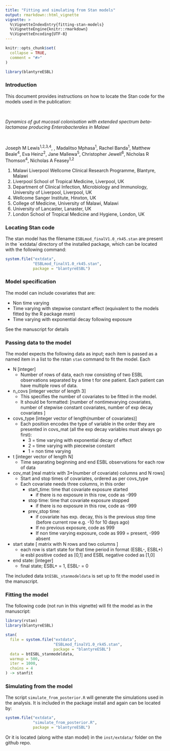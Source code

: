 ```yaml
---
title: "Fitting and simulating from Stan models"
output: rmarkdown::html_vignette
vignette: >
  %\VignetteIndexEntry{fitting-stan-models}
  %\VignetteEngine{knitr::rmarkdown}
  %\VignetteEncoding{UTF-8}
---
```


```r
knitr::opts_chunk$set(
  collapse = TRUE,
  comment = "#>"
)
```

```r
library(blantyreESBL)
```

### Introduction

This document provides instructions on how to locate the Stan code for the models used in the publication:

<br />

*Dynamics of gut mucosal colonisation with extended spectrum beta-lactamase producing Enterobacterales in Malawi*

<br />

Joseph M Lewis^1,2,3,4^, , Madalitso Mphasa^1^, Rachel Banda^1^,  Matthew Beale^4^, Eva Heinz^2^, Jane Mallewa^5^, Christopher Jewell^6^, Nicholas R Thomson^4^, Nicholas A Feasey^1,2^

1. Malawi Liverpool Wellcome Clinical Research Programme, Blantyre, Malawi
2. Liverpool School of Tropical Medicine, Liverpool, UK
3. Department of Clinical Infection, Microbiology and Immunology, University of Liverpool, Liverpool, UK
4. Wellcome Sanger Institute, Hinxton, UK
5. College of Medicine, University of Malawi, Malawi
6. University of Lancaster, Lanaster, UK
7. London School of Tropical Medicine and Hygiene, London, UK 

### Locating Stan code

The stan model has the filename `ESBLmod_finalV1.0_rk45.stan` are present in the `extdata/ directory of the installed package, which can be located with the following command:

```r
system.file("extdata", 
            "ESBLmod_finalV1.0_rk45.stan", 
            package = "blantyreESBL")

```

### Model specification

The model can include covariates that are:

* Non time varying
* Time varying with stepwise constant effect (equivalent to the models fitted by the R package _msm_)
* Time varying with exponential decay following exposure

See the manuscript for details

### Passing data to the model

The model expects the following data as input; each item is passed as a named item in a list to the rstan `stan` command to fit the model. Each 

* N [integer]
    * Number of rows of data, each row consisting of two ESBL observations separated by a time t for one patient. Each patient can have multiple rows of data.

* n_covs [integer vector of length 3]
    * This specifies the number of covariates to be fitted in the model.
    * It should be formatted: [number of nontimevarying covariates, number of stepwise constant covariates, number of exp decay covariates ]

* covs_type [integer vector of length(number of covariates)] 
    * Each position encodes the type of variable in the order they are presented in covs_mat (all the exp decay variables must always go first):
        * 3 = time varying with exponential decay of effect
        * 2 = time varying with piecewise constant
        * 1 = non time varying

* t [integer vector of length N]
    * Time separating beginning and end ESBL observations for each row of data

* cov_mat [real matrix with 3*(number of covariate) columns and N rows]
    * Start and stop times of covariates, ordered as per covs_type
    * Each covariate needs three columns, in this order
        * start_time: time that covariate exposure started
            * if there is no exposure in this row, code as -999
        * stop time: time that covariate exposure stopped
            * if there is no exposure in this row, code as -999
        * prev_stop time: 
            * if covariate has exp. decay, this is the previous stop time (before current row e.g. -10 for 10 days ago)
            * If no previous exposure, code as 999
            * If non time varying exposure, code as 999 = present, -999 absent

* start state [ matrix with N rows and two columns ]
    * each row is start state for that time period in format (ESBL-, ESBL+) ie esbl positive coded as [0,1] and ESBL negative coded as [1,0]

* end state: [integer] 
    * final state; ESBL+ = 1, ESBL- = 0
    
The included data `btESBL_stanmodeldata` is set up to fit the model used in the manuscript. 

### Fitting the model

The following code (not run in this vignette) will fit the model as in the manuscript:

```r
library(rstan)
library(blantyreESBL)

stan(
  file = system.file("extdata", 
                     "ESBLmod_finalV1.0_rk45.stan", 
                     package = "blantyreESBL")
  data = btESBL_stanmodeldata,
  warmup = 500,
  iter = 1000,
  chains = 4
) -> stanfit

```

### Simulating from the model

The script `simulate_from_posterior.R` will generate the simulations used in the analysis. It is included in the package install and again can be located by: 

```r

system.file("extdata", 
            "simulate_from_posterior.R", 
            package = "blantyreESBL")

```

Or it is located (along withe stan model) in the `inst/extdata/` folder on the github repo. 
